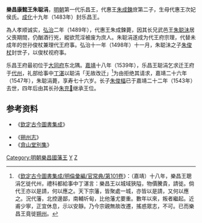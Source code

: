 '''樂昌康懿王朱聪涓'''{{BD|1472年||1547年|catIdx=Z}}，[[明朝|明朝]]第一代乐昌王，代惠王[[朱成鍊|朱成鍊]]庻第二子，生母代惠王次妃侯氏。[[成化|成化]]十九年（1483年）封乐昌王。

為人孝顺诚实，[[弘治_(明朝)|弘治]]二年（1489年），代惠王朱成鍊薨，因其长兄武邑王[[朱聪沬|朱聪沬]]居父喪期間，仍酗酒行兇，縱欲荒淫被废为庶人。朱聪涓遂成为代王府宗理，代替未成年的世孙俊杖兼理代王府事。弘治十一年（1498年）十一月，朱聪沬之子[[朱俊杖|朱俊杖]]封世子，以俊杖视府事。

乐昌王府最初位于[[大同府|大同府]]东北隅。[[嘉靖|嘉靖]]十八年（1539年），乐昌王聪涓乞求迁王府于[[代州|代州]]，礼部给事中[[丁湛|丁湛]]以聪涓「无故改迁」<ref>《[[欽定古今圖書集成/明倫彙編/官常典/第101卷|欽定古今圖書集成/明倫彙編/官常典/第101卷]]》：（嘉靖）十八年，樂昌王聰涓乞徙代州，禮科都給事中丁湛言：樂昌王以城域狹隘，物價騰貴，請徙。倘代王亦以是請，何以應之。天下宗藩，皆聚處一城，亦皆以是請，又何以應之。況代藩，北控邊鄙，南輔圻甸，比他藩尤要重。數年以來，叛者繼起。近甫少寧，正宜休息，示以安靜。乃今宗親無故改遷，搖惑眾志，不可。已而樂昌王竟徙[[朔州|朔州]]。</ref>为由拒绝其请求，嘉靖二十六年（1547年），朱聪涓薨，享寿七十六岁。长子[[朱俊楅|朱俊楅]]已于嘉靖二十二年（1543年）去世，四年后由其长孙[[朱充𤓂|朱充𤓂]]继承王位。

==参考资料==
*《[[欽定古今圖書集成|欽定古今圖書集成]]》
{{reflist}}
*《[[朔州志|朔州志]]》
*《[[弇山堂別集|弇山堂別集]]》


{{s-start}}
{{s-none|無|[[明朝|明政府]]封之}}
{{s-ttl|title=[[明朝藩王列表_(代王系)#樂昌國|明樂昌國國王]]|years=1483年－1547年}}
{{s-after|长孙樂昌溫靖王[[朱充𤓂|朱充𤓂]]}}
{{end}}

[[Category:明朝樂昌國藩王|Category:明朝樂昌國藩王]]
[[Category:朱姓|Y]]
[[Category:諡康懿|Z]]